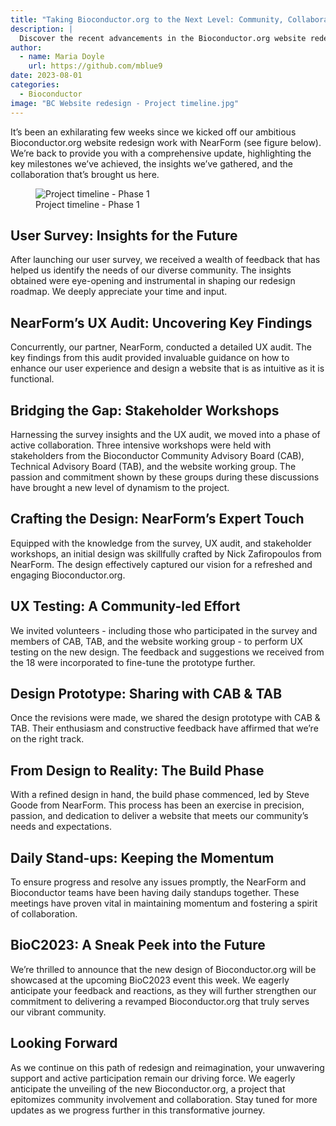 ```yaml
---
title: "Taking Bioconductor.org to the Next Level: Community, Collaboration and Progress"
description: |
  Discover the recent advancements in the Bioconductor.org website redesign project, including the survey's user insights, UX audit, collaborative workshops, UX testing, and the build phase, all leading to an exciting sneak peek at BioC2023.
author:
  - name: Maria Doyle
    url: https://github.com/mblue9
date: 2023-08-01
categories:
  - Bioconductor
image: "BC Website redesign - Project timeline.jpg"
---
```


It's been an exhilarating few weeks since we kicked off our ambitious Bioconductor.org website redesign work with NearForm (see figure below). We're back to provide you with a comprehensive update, highlighting the key milestones we've achieved, the insights we've gathered, and the collaboration that's brought us here.

![Project timeline - Phase 1](BC Website redesign - Project timeline.jpg)

## User Survey: Insights for the Future

After launching our user survey, we received a wealth of feedback that has helped us identify the needs of our diverse community. The insights obtained were eye-opening and instrumental in shaping our redesign roadmap. We deeply appreciate your time and input.

## NearForm's UX Audit: Uncovering Key Findings

Concurrently, our partner, NearForm, conducted a detailed UX audit. The key findings from this audit provided invaluable guidance on how to enhance our user experience and design a website that is as intuitive as it is functional.

## Bridging the Gap: Stakeholder Workshops

Harnessing the survey insights and the UX audit, we moved into a phase of active collaboration. Three intensive workshops were held with stakeholders from the Bioconductor Community Advisory Board (CAB), Technical Advisory Board (TAB), and the website working group. The passion and commitment shown by these groups during these discussions have brought a new level of dynamism to the project.

## Crafting the Design: NearForm's Expert Touch

Equipped with the knowledge from the survey, UX audit, and stakeholder workshops, an initial design was skillfully crafted by Nick Zafiropoulos from NearForm. The design effectively captured our vision for a refreshed and engaging Bioconductor.org.

## UX Testing: A Community-led Effort

We invited volunteers - including those who participated in the survey and members of CAB, TAB, and the website working group - to perform UX testing on the new design. The feedback and suggestions we received from the 18 were incorporated to fine-tune the prototype further.

## Design Prototype: Sharing with CAB & TAB

Once the revisions were made, we shared the design prototype with CAB & TAB. Their enthusiasm and constructive feedback have affirmed that we're on the right track.

## From Design to Reality: The Build Phase

With a refined design in hand, the build phase commenced, led by Steve Goode from NearForm. This process has been an exercise in precision, passion, and dedication to deliver a website that meets our community's needs and expectations.

## Daily Stand-ups: Keeping the Momentum

To ensure progress and resolve any issues promptly, the NearForm and Bioconductor teams have been having daily standups together. These meetings have proven vital in maintaining momentum and fostering a spirit of collaboration.

## BioC2023: A Sneak Peek into the Future

We're thrilled to announce that the new design of Bioconductor.org will be showcased at the upcoming BioC2023 event this week. We eagerly anticipate your feedback and reactions, as they will further strengthen our commitment to delivering a revamped Bioconductor.org that truly serves our vibrant community.

## Looking Forward

As we continue on this path of redesign and reimagination, your unwavering support and active participation remain our driving force. We eagerly anticipate the unveiling of the new Bioconductor.org, a project that epitomizes community involvement and collaboration. Stay tuned for more updates as we progress further in this transformative journey.

